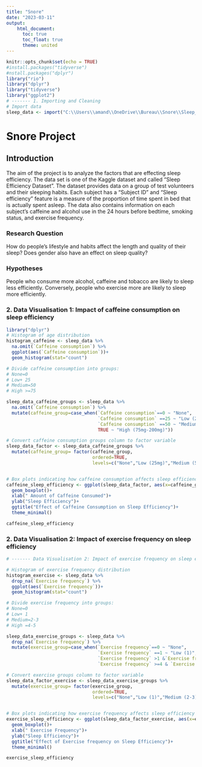 ```yaml
---
title: "Snore"
date: "2023-03-11"
output: 
    html_document:
      toc: true
      toc_float: true
      theme: united
---
```


```r
knitr::opts_chunk$set(echo = TRUE)
#install.packages("tidyverse")
#nstall.packages("dplyr")
library("rio")
library("dplyr")
library("tidyverse")
library("ggplot2")
# ------- 1. Importing and Cleaning
# Import data
sleep_data <- import("C:\\Users\\amand\\OneDrive\\Bureau\\Snore\\Sleep_Efficiency.csv")
```

# Snore Project
## Introduction

The aim of the project is to analyze the factors that are effecting sleep efficiency. The data set
is one of the Kaggle dataset and called "Sleep Efficiency Dataset". The dataset provides data on a group of test volunteers and their sleeping habits. Each subject has a "Subject ID" and "Sleep efficiency" feature is a measure of the proportion of time spent in bed that is actually spent asleep.
The data also contains information on each subject's caffeine and alcohol use in the 24 hours before bedtime, smoking status, and exercise frequency.

### Research Question
How do people's lifestyle and habits affect the length and quality of their sleep?
Does gender also have an effect on sleep quality?

### Hypotheses
People who consume more alcohol, caffeine and tobacco are likely to sleep less efficiently.
Conversely, people who exercise more are likely to sleep more efficiently.

### 2. Data Visualisation 1: Impact of caffeine consumption on sleep efficiency

```r
library("dplyr")
# Histogram of age distribution
histogram_caffeine <- sleep_data %>% 
  na.omit(`Caffeine consumption`) %>% 
  ggplot(aes(`Caffeine consumption`))+
  geom_histogram(stat="count")

# Divide caffeine consumption into groups:
# None=0
# Low+ 25
# Medium=50
# High >=75

sleep_data_caffeine_groups <- sleep_data %>% 
  na.omit(`Caffeine consumption`) %>% 
  mutate(caffeine_group=case_when(`Caffeine consumption`==0 ~ "None",
                                  `Caffeine consumption` ==25 ~ "Low (25mg)",
                                  `Caffeine consumption` ==50 ~ "Medium (50mg)",
                                  TRUE ~ "High (75mg-200mg)"))

# Convert caffeine consumption groups column to factor variable 
sleep_data_factor <- sleep_data_caffeine_groups %>% 
  mutate(caffeine_group= factor(caffeine_group,
                                ordered=TRUE,
                                levels=c("None","Low (25mg)","Medium (50mg)","High (75mg-200mg)")))


# Box plots indicating how caffeine consumption affects sleep efficiency
caffeine_sleep_efficiency <- ggplot(sleep_data_factor, aes(x=caffeine_group, y=`Sleep efficiency`)) + 
  geom_boxplot()+
  xlab(" Amount of Caffeine Consumed")+
  ylab("Sleep Efficiency")+
  ggtitle("Effect of Caffeine Consumption on Sleep Efficiency")+
  theme_minimal()

caffeine_sleep_efficiency
```

### 2. Data Visualisation 2: Impact of exercise frequency on sleep efficiency

```r
# ------- Data Visualisation 2: Impact of exercise frequency on sleep efficiency

# Histogram of exercise frequency distribution
histogram_exercise <- sleep_data %>% 
  drop_na(`Exercise frequency`) %>% 
  ggplot(aes(`Exercise frequency`))+
  geom_histogram(stat="count")

# Divide exercise frequency into groups:
# None=0
# Low+ 1
# Medium=2-3
# High =4-5

sleep_data_exercise_groups <- sleep_data %>% 
  drop_na(`Exercise frequency`) %>% 
  mutate(exercise_group=case_when(`Exercise frequency`==0 ~ "None",
                                  `Exercise frequency` ==1 ~ "Low (1)",
                                  `Exercise frequency` >1 &`Exercise frequency` <4 ~ "Medium (2-3)",
                                  `Exercise frequency` >=4 & `Exercise frequency` <6 ~ "High (4-5)"))

# Convert exercise groups column to factor variable 
sleep_data_factor_exercise <- sleep_data_exercise_groups %>% 
  mutate(exercise_group= factor(exercise_group,
                                ordered=TRUE,
                                levels=c("None","Low (1)","Medium (2-3)","High (4-5)")))


# Box plots indicating how exercise frequency affects sleep efficiency
exercise_sleep_efficiency <- ggplot(sleep_data_factor_exercise, aes(x=exercise_group, y=`Sleep efficiency`)) + 
  geom_boxplot()+
  xlab(" Exercise Frequency")+
  ylab("Sleep Efficiency")+
  ggtitle("Effect of Exercise frequency on Sleep Efficiency")+
  theme_minimal()

exercise_sleep_efficiency

```


